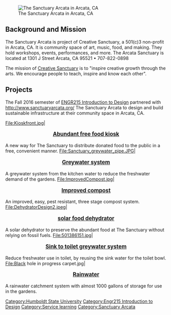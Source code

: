 [[File:The arcata sanctuary anniversary photo.jpg|thumb|left|The Sanctuary Arcata in Arcata, CA]]
==Background and Mission==
The Sanctuary Arcata is project of Creative Sanctuary, a 501(c)3 non-profit in Arcata, CA. It is community space of art, music, food, and making. They hold workshops, events, performances, and more. The Arcata Sanctuary is located at 1301 J Street Arcata, CA 95521 • 707-822-0898

The mission of [http://www.sanctuaryarcata.org/about.html Creative Sanctuary] is to "inspire creative growth through the arts. We encourage people to teach, inspire and know each other". 

==Projects==
The Fall 2016 semester of [[ENGR215 Introduction to Design]] partnered with http://www.sanctuaryarcata.org/ The Sanctuary Arcata to design and build sustainable infrastructure at their community space in Arcata, CA.

<gallery caption="[[E215 Introduction to Design projects|Fall 2016 - ENGR 215 Intro to Design Projects]] - The Sanctuary Arcata">
File:Kioskfront.jpg|<big><center>'''[[Sanctuary abundant free food kiosk|Abundant free food kiosk]]'''</center></big> A new way for The Sanctuary to distribute donated food to the public in a free, convenient manner.
File:Sanctuary_greywater_pipe.JPG|<big><center>'''[[Sanctuary greywater system|Greywater system]]'''</center></big> A greywater system from the kitchen water to reduce the freshwater demand of the gardens. 
File:ImprovedCompost.jpg|<big><center>'''[[Sanctuary improved compost|Improved compost]]'''</center></big> An improved, easy, pest resistant, three stage compost system. 
File:DehydratorDesign2.jpeg|<big><center>'''[[Sanctuary solar food dehydrator|solar food dehydrator]]'''</center></big> A solar dehydrator to preserve the abundant food at The Sanctuary without relying on fossil fuels. 
File:501386151.jpg|<big><center>'''[[Sanctuary sink to toilet greywater system|Sink to toilet greywater system]]'''</center></big> Reduce freshwater use in toilet, by reusing the sink water for the toilet bowl. 
File:Black hole in progress carpet.jpg|<big><center>'''[[Sanctuary rainwater|Rainwater]]'''</center></big> A rainwater catchment system with almost 1000 gallons of storage for use in the gardens. 
</gallery>


[[Category:Humboldt State University]]
[[Category:Engr215 Introduction to Design]]
[[Category:Service learning]]
[[Category:Sanctuary Arcata]]